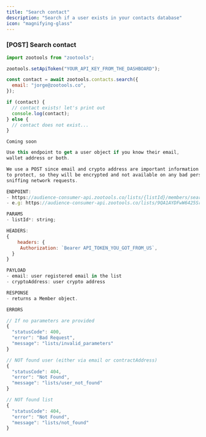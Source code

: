 ```yaml
---
title: "Search contact"
description: "Search if a user exists in your contacts database"
icon: "magnifying-glass"
---
```


### [POST] Search contact

<CodeGroup>

```javascript JavaScript
import zootools from "zootools";

zootools.setApiToken("YOUR_API_KEY_FROM_THE_DASHBOARD");

const contact = await zootools.contacts.search({
  email: "jorge@zootools.co",
});

if (contact) {
  // contact exists! let's print out
  console.log(contact);
} else {
  // contact does not exist...
}
```

```curl cURL
Coming soon
```

</CodeGroup>

```jsx
Use this endpoint to get a user object if you know their email,
wallet address or both.

We use a POST since email and crypto address are important information
to protect, so they will be encrypted and not available on any bad person
sniffing network requests.

ENDPOINT:
- https://audience-consumer-api.zootools.co/lists/{listId}/members/search
- e.g: https://audience-consumer-api.zootools.co/lists/9QA1AYDFwW6425Srx31T/members/search

PARAMS
- listId*: string;

HEADERS:
{
	headers: {
     Authorization: `Bearer API_TOKEN_YOU_GOT_FROM_US`,
  }
}

PAYLOAD
- email: user registered email in the list
- cryptoAddress: user crypto address

RESPONSE
- returns a Member object.

ERRORS

// If no parameters are provided
{
  "statusCode": 400,
  "error": "Bad Request",
  "message": "lists/invalid_parameters"
}

// NOT found user (either via email or contractAddress)
{
  "statusCode": 404,
  "error": "Not Found",
  "message": "lists/user_not_found"
}

// NOT found list
{
  "statusCode": 404,
  "error": "Not Found",
  "message": "lists/not_found"
}
```
